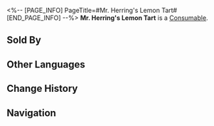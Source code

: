 <%-- [PAGE_INFO]
PageTitle=#Mr. Herring's Lemon Tart#
[END_PAGE_INFO] --%>
{{Item Infobox
|id          = 401023
|image       = Item Mr. Herring's Lemon Tart.png
|type        = Consumable
|invCategory = Consumables
|rarity      = 2
|effect      = Increase DEF of all allies by 25% in the next battle.
|description = A sweet and tangy dessert made of lemon juice and red caviar.<br />The original recipe included a herring, which emitted a pungent odor disliked by the public. The negative feedback resulted in the current version containing only red caviar.
|source1     = [[Omni-Synthesizer]]
|source2     = [[Clock Diner]]
}}
{{Description|''"They never said it was a canned herring!"''}}
'''Mr. Herring's Lemon Tart''' is a [[Consumable]].

==Sold By==
{{Shop Availability}}

==Other Languages==
{{Other Languages
|en   = Mr. Herring's Lemon Tart
|zhs  = 「鲱鱼先生」柠檬挞
|zht  = 「鯡魚先生」檸檬塔
|ja   = 「ミスター・ニシン」レモンタルト
|ko   = 「청어 씨」 레몬 타르트
|es   = Tartaleta de limón del Sr. Arenque
|fr   = Tarte au citron de monsieur Hareng
|ru   = Лимонный тарт «Господин Селёдка»
|th   = Mr. Herring's Lemon Tart
|vi   = Bánh Tart Chanh "Quý Ngài Cá Trích"
|de   = Herr Herings Zitronentörtchen
|id   = Mr. Herring's Lemon Tart
|pt   = Torta de Limão do Sr. Arenque
}}

==Change History==
{{Change History|2.0}}

==Navigation==
{{Consumable Navbox}}